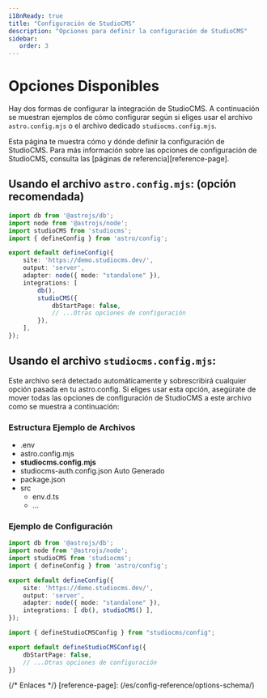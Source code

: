 ```yaml
---
i18nReady: true
title: "Configuración de StudioCMS"
description: "Opciones para definir la configuración de StudioCMS"
sidebar:
   order: 3
---
```



# Opciones Disponibles

Hay dos formas de configurar la integración de StudioCMS. A continuación se muestran ejemplos de cómo configurar según si eliges usar el archivo `astro.config.mjs` o el archivo dedicado `studiocms.config.mjs`.

<ReadMore>
Esta página te muestra cómo y dónde definir la configuración de StudioCMS. Para más información sobre las opciones de configuración de StudioCMS, consulta las [páginas de referencia][reference-page].
</ReadMore>

## Usando el archivo `astro.config.mjs`: (opción recomendada)

```ts twoslash title="astro.config.mjs"
import db from '@astrojs/db';
import node from '@astrojs/node';
import studioCMS from 'studiocms';
import { defineConfig } from 'astro/config';

export default defineConfig({
    site: 'https://demo.studiocms.dev/',
    output: 'server',
    adapter: node({ mode: "standalone" }),
    integrations: [
        db(),
        studioCMS({
            dbStartPage: false,
            // ...Otras opciones de configuración
        }),
    ],
});
```

## Usando el archivo `studiocms.config.mjs`:

Este archivo será detectado automáticamente y sobrescribirá cualquier opción pasada en tu astro.config. Si eliges usar esta opción, asegúrate de mover todas las opciones de configuración de StudioCMS a este archivo como se muestra a continuación:

### Estructura Ejemplo de Archivos

<FileTree>

- .env
- astro.config.mjs
- **studiocms.config.mjs**
- studiocms-auth.config.json Auto Generado
- package.json
- src
  - env.d.ts
  - ...

</FileTree>

### Ejemplo de Configuración

```ts twoslash title="astro.config.mjs"
import db from '@astrojs/db';
import node from '@astrojs/node';
import studioCMS from 'studiocms';
import { defineConfig } from 'astro/config';

export default defineConfig({
    site: 'https://demo.studiocms.dev/',
    output: 'server',
    adapter: node({ mode: "standalone" }),
    integrations: [ db(), studioCMS() ],
});
```

```ts twoslash title="studiocms.config.mjs"
import { defineStudioCMSConfig } from "studiocms/config";

export default defineStudioCMSConfig({
    dbStartPage: false,
    // ...Otras opciones de configuración
})
```

{/* Enlaces */}
[reference-page]: (/es/config-reference/options-schema/)